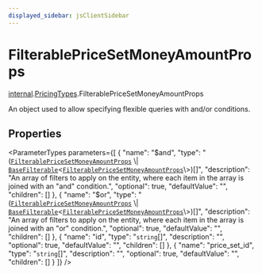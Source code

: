 ```yaml
---
displayed_sidebar: jsClientSidebar
---
```



# FilterablePriceSetMoneyAmountProps

[internal](../../internal/modules/admin_discounts.internal.internal-1.mdx).[PricingTypes](../../internal-1/modules/admin_discounts.internal.internal-1.PricingTypes.mdx).FilterablePriceSetMoneyAmountProps

An object used to allow specifying flexible queries with and/or conditions.

## Properties

<ParameterTypes parameters={[
  {
    "name": "$and",
    "type": "([`FilterablePriceSetMoneyAmountProps`](admin_discounts.internal.internal-1.PricingTypes.FilterablePriceSetMoneyAmountProps.mdx) \\| [`BaseFilterable`](../../DAL/interfaces/admin_discounts.internal.internal-1.DAL.BaseFilterable.mdx)<[`FilterablePriceSetMoneyAmountProps`](admin_discounts.internal.internal-1.PricingTypes.FilterablePriceSetMoneyAmountProps.mdx)\\>)[]",
    "description": "An array of filters to apply on the entity, where each item in the array is joined with an \"and\" condition.",
    "optional": true,
    "defaultValue": "",
    "children": []
  },
  {
    "name": "$or",
    "type": "([`FilterablePriceSetMoneyAmountProps`](admin_discounts.internal.internal-1.PricingTypes.FilterablePriceSetMoneyAmountProps.mdx) \\| [`BaseFilterable`](../../DAL/interfaces/admin_discounts.internal.internal-1.DAL.BaseFilterable.mdx)<[`FilterablePriceSetMoneyAmountProps`](admin_discounts.internal.internal-1.PricingTypes.FilterablePriceSetMoneyAmountProps.mdx)\\>)[]",
    "description": "An array of filters to apply on the entity, where each item in the array is joined with an \"or\" condition.",
    "optional": true,
    "defaultValue": "",
    "children": []
  },
  {
    "name": "id",
    "type": "`string`[]",
    "description": "",
    "optional": true,
    "defaultValue": "",
    "children": []
  },
  {
    "name": "price_set_id",
    "type": "`string`[]",
    "description": "",
    "optional": true,
    "defaultValue": "",
    "children": []
  }
]} />
